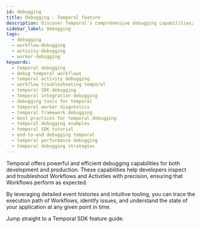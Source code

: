 ```yaml
---
id: debugging
title: Debugging - Temporal feature
description: Discover Temporal's comprehensive debugging capabilities; tools and frameworks that facilitate Workflow and activity debugging across different programming languages with Temporal.
sidebar_label: Debugging
tags:
  - debugging
  - workflow-debugging
  - activity-debugging
  - worker-debugging
keywords:
  - temporal debugging
  - debug temporal workflows
  - temporal activity debugging
  - workflow troubleshooting temporal
  - temporal SDK debugging
  - temporal integration debugging
  - debugging tools for temporal
  - temporal worker diagnostics
  - temporal framework debugging
  - best practices for temporal debugging
  - temporal debugging examples
  - temporal SDK tutorial
  - end-to-end debugging temporal
  - temporal performance debugging
  - temporal debugging strategies
---
```



Temporal offers powerful and efficient debugging capabilities for both development and production. These capabilities help developers inspect and troubleshoot Workflows and Activities with precision, ensuring that Workflows perform as expected.

By leveraging detailed event histories and intuitive tooling, you can trace the execution path of Workflows, identify issues, and understand the state of your application at any given point in time.

Jump straight to a Temporal SDK feature guide.

<RelatedReadContainer>
    <RelatedReadItem path="/develop/go/debugging" text="Debugging using the Go SDK" archetype="feature-guide" />
    <RelatedReadItem path="/develop/java/debugging" text="Debugging using the Java SDK" archetype="feature-guide" />
    <RelatedReadItem path="/develop/php/debugging" text="Debugging using the PHP SDK" archetype="feature-guide" />
    <RelatedReadItem path="/develop/python/debugging" text="Debugging using the Python SDK" archetype="feature-guide" />
    <RelatedReadItem path="/develop/typescript/debugging" text="Debugging using the TypeScript SDK" archetype="feature-guide" />
    <RelatedReadItem path="/develop/dotnet/debugging" text="Debugging using the .NET SDK" archetype="feature-guide" />
</RelatedReadContainer>
